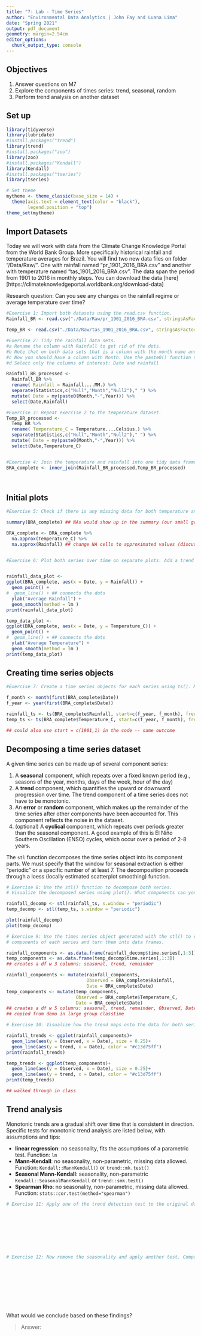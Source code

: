 ```yaml
---
title: "7: Lab - Time Series"
author: "Environmental Data Analytics | John Fay and Luana Lima"
date: "Spring 2021"
output: pdf_document
geometry: margin=2.54cm
editor_options: 
  chunk_output_type: console
---
```


## Objectives
1. Answer questions on M7
2. Explore the components of times series: trend, seasonal, random
3. Perform trend analysis on another dataset

## Set up

```r

library(tidyverse)
library(lubridate)
#install.packages("trend")
library(trend)
#install.packages("zoo")
library(zoo)
#install.packages("Kendall")
library(Kendall)
#install.packages("tseries")
library(tseries)

# Set theme
mytheme <- theme_classic(base_size = 14) +
  theme(axis.text = element_text(color = "black"), 
        legend.position = "top")
theme_set(mytheme)
```

## Import Datasets

Today we will work with data from the Climate Change Knowledge Portal from the World Bank Group. More specifically historical rainfall and temperature averages for Brazil. You will find two new data files on folder "/Data/Raw/". One with rainfall named "pr_1901_2016_BRA.csv" and another with temperature named "tas_1901_2016_BRA.csv". The data span the period from 1901 to 2016 in monthly steps. You can download the data [here][https://climateknowledgeportal.worldbank.org/download-data]

Research question: Can you see any changes on the rainfall regime or average temperature over time?

```r
#Exercise 1: Import both datasets using the read.csv function.
Rainfall_BR <- read.csv("./Data/Raw/pr_1901_2016_BRA.csv", stringsAsFactors = TRUE)

Temp_BR <- read.csv("./Data/Raw/tas_1901_2016_BRA.csv", stringsAsFactors = TRUE)

#Exercise 2: Tidy the rainfall data sets.
#a Rename the column with Rainfall to get rid of the dots.
#b Note that on both data sets that is a column with the month name and average. Convert it to a Month column by separating the string, i.e., month in one column and the word "Average" on another. Hint: use the separate() function in the pipe.
#c Now you should have a column with Month. Use the paste0() function to paste month and year together and create a date object.
#d Select only the columns of interest: Date and rainfall

Rainfall_BR_processed <-
  Rainfall_BR %>% 
  rename( Rainfall = Rainfall....MM.) %>% 
  separate(Statistics,c("Null","Month","Null2")," ") %>% 
  mutate( Date = my(paste0(Month,"-",Year))) %>% 
  select(Date,Rainfall)

#Exercise 3: Repeat exercise 2 to the temperature dataset.
Temp_BR_processed <-
  Temp_BR %>% 
  rename( Temperature_C = Temperature....Celsius.) %>% 
  separate(Statistics,c("Null","Month","Null2")," ") %>% 
  mutate( Date = my(paste0(Month,"-",Year))) %>% 
  select(Date,Temperature_C)  


#Exercise 4: Join the temperature and rainfall into one tidy data frame with 3 columns: Date, Rainfall and Temperature.
BRA_complete <- inner_join(Rainfall_BR_processed,Temp_BR_processed)
  
           
```


## Initial plots

```r

#Exercise 5: Check if there is any missing data for both temperature and rainfall series.

summary(BRA_complete) ## NAs would show up in the summary (our small group's idea)

BRA_complete <- BRA_complete %>%
  na.approx(Temperature_C) %>%
  na.approx(Rainfall) ## change NA cells to approximated values (discussed in large group)


#Exercise 6: Plot both series over time on separate plots. Add a trend line using geom_smooth(). Can you say something about the trend just by visualizing the data?


rainfall_data_plot <-
ggplot(BRA_complete, aes(x = Date, y = Rainfall)) +
  geom_point() +
#  geom_line() + ## connects the dots
  ylab("Average Rainfall") +
  geom_smooth(method = lm )
print(rainfall_data_plot)

temp_data_plot <-
ggplot(BRA_complete, aes(x = Date, y = Temperature_C)) +
  geom_point() +
#  geom_line() + ## connects the dots
  ylab("Average Temperature") +
  geom_smooth(method = lm )
print(temp_data_plot)

```

## Creating time series objects

```r
#Exercise 7: Create a time series objects for each series using ts(). Make sure you specify the starting point and frequency.

f_month <- month(first(BRA_complete$Date))
f_year <- year(first(BRA_complete$Date))

rainfall_ts <- ts(BRA_complete$Rainfall, start=c(f_year, f_month), frequency=12)
temp_ts <- ts(BRA_complete$Temperature_C, start=c(f_year, f_month), frequency=12)

## could also use start = c(1901,1) in the code -- same outcome
```


## Decomposing a time series dataset

A given time series can be made up of several component series: 

1. A **seasonal** component, which repeats over a fixed known period (e.g., seasons of the year, months, days of the week, hour of the day)
2. A **trend** component, which quantifies the upward or downward progression over time. The trend component of a time series does not have to be monotonic.
3. An **error** or **random** component, which makes up the remainder of the time series after other components have been accounted for. This component reflects the noise in the dataset. 
4. (optional) A **cyclical** component, which repeats over periods greater than the seasonal component. A good example of this is El Niño Southern Oscillation (ENSO) cycles, which occur over a period of 2-8 years.


The `stl` function decomposes the time series object into its component parts. We must specify that the window for seasonal extraction is either "periodic" or a specific number of at least 7. The decomposition proceeds through a loess (locally estimated scatterplot smoothing) function.

```r

# Exercise 8: Use the stl() function to decompose both series. 
# Visualize the decomposed series using plot(). What components can you identify?

rainfall_decomp <- stl(rainfall_ts, s.window = "periodic")
temp_decomp <- stl(temp_ts, s.window = "periodic")

plot(rainfall_decomp)
plot(temp_decomp)

# Exercise 9: Use the times series object generated with the stl() to extract the 
# components of each series and turn them into data frames.

rainfall_components <- as.data.frame(rainfall_decomp$time.series[,1:3])
temp_components <- as.data.frame(temp_decomp$time.series[,1:3])
## creates a df w 3 columns: seasonal, trend, remainder

rainfall_components <- mutate(rainfall_components, 
                              Observed = BRA_complete$Rainfall,
                              Date = BRA_complete$Date)
temp_components <- mutate(temp_components, 
                          Observed = BRA_complete$Temperature_C,
                          Date = BRA_complete$Date)
## creates a df w 5 columns: seasonal, trend, remainder, Observed, Date
## copied from demo in large group classtime

# Exercise 10: Visualize how the trend maps onto the data for both series

rainfall_trends <- ggplot(rainfall_components)+
  geom_line(aes(y = Observed, x = Date), size = 0.25)+
  geom_line(aes(y = trend, x = Date), color = "#c13d75ff")
print(rainfall_trends)

temp_trends <- ggplot(temp_components)+
  geom_line(aes(y = Observed, x = Date), size = 0.25)+
  geom_line(aes(y = trend, x = Date), color = "#c13d75ff")
print(temp_trends)

## walked through in class

```


## Trend analysis

Monotonic trends are a gradual shift over time that is consistent in direction. Specific tests for monotonic trend analysis are listed below, with assumptions and tips: 

* **linear regression**: no seasonality, fits the assumptions of a parametric test. Function: `lm`
* **Mann-Kendall**: no seasonality, non-parametric, missing data allowed. Function: `Kendall::MannKendall()` or `trend::mk.test()`
* **Seasonal Mann-Kendall**: seasonality, non-parametric `Kendall::SeasonalMannKendall` or `trend::smk.test()`
* **Spearman Rho**: no seasonality, non-parametric, missing data allowed. Function: `stats::cor.test(method="spearman")`


```r

# Exercise 11: Apply one of the trend detection test to the original data set. Remember that the data has seasonal component, which test can be applied in this case?









# Exercise 12: Now remove the seasonality and apply another test. Compare the results with what you obtained on Exercise 9 (#11 says #9 in class display).











```

What would we conclude based on these findings? 

> Answer:


